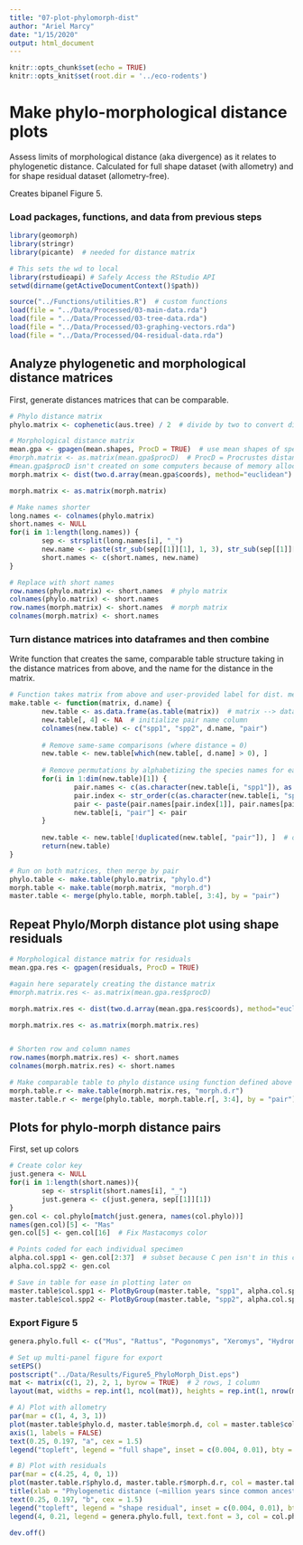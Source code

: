 ```yaml
---
title: "07-plot-phylomorph-dist"
author: "Ariel Marcy"
date: "1/15/2020"
output: html_document
---
```


```r
knitr::opts_chunk$set(echo = TRUE)
knitr::opts_knit$set(root.dir = '../eco-rodents')
```

# Make phylo-morphological distance plots
Assess limits of morphological distance (aka divergence) as it relates to phylogenetic distance. Calculated for full shape dataset (with allometry) and for shape residual dataset (allometry-free).

Creates bipanel Figure 5.

### Load packages, functions, and data from previous steps
```r
library(geomorph)
library(stringr)
library(picante)  # needed for distance matrix

# This sets the wd to local
library(rstudioapi) # Safely Access the RStudio API
setwd(dirname(getActiveDocumentContext()$path))

source("../Functions/utilities.R")  # custom functions
load(file = "../Data/Processed/03-main-data.rda")
load(file = "../Data/Processed/03-tree-data.rda")
load(file = "../Data/Processed/03-graphing-vectors.rda")
load(file = "../Data/Processed/04-residual-data.rda")
```

## Analyze phylogenetic and morphological distance matrices
First, generate distances matrices that can be comparable.
```r
# Phylo distance matrix
phylo.matrix <- cophenetic(aus.tree) / 2  # divide by two to convert distance to millions of years since Last Common Ancestor

# Morphological distance matrix
mean.gpa <- gpagen(mean.shapes, ProcD = TRUE)  # use mean shapes of species
#morph.matrix <- as.matrix(mean.gpa$procD)  # ProcD = Procrustes distance
#mean.gpa$procD isn't created on some computers because of memory allocation issues. As per the instructions in geomorph, instead creating the distance matrix using the dist function. Note that this requires taking the coordinates into a 2D array, not mentioned in instructions. 
morph.matrix <- dist(two.d.array(mean.gpa$coords), method="euclidean")

morph.matrix <- as.matrix(morph.matrix)

# Make names shorter
long.names <- colnames(phylo.matrix)
short.names <- NULL 
for(i in 1:length(long.names)) {
        sep <- strsplit(long.names[i], "_")
        new.name <- paste(str_sub(sep[[1]][1], 1, 3), str_sub(sep[[1]][2], 1, 3), sep = "_")
        short.names <- c(short.names, new.name)
}

# Replace with short names
row.names(phylo.matrix) <- short.names  # phylo matrix
colnames(phylo.matrix) <- short.names
row.names(morph.matrix) <- short.names  # morph matrix
colnames(morph.matrix) <- short.names
```

### Turn distance matrices into dataframes and then combine
Write function that creates the same, comparable table structure taking in the distance matrices from above, and the name for the distance in the matrix.
```r
# Function takes matrix from above and user-provided label for dist. measured
make.table <- function(matrix, d.name) {
        new.table <- as.data.frame(as.table(matrix))  # matrix --> dataframe
        new.table[, 4] <- NA  # initialize pair name column
        colnames(new.table) <- c("spp1", "spp2", d.name, "pair")
        
        # Remove same-same comparisons (where distance = 0)
        new.table <- new.table[which(new.table[, d.name] > 0), ]
        
        # Remove permutations by alphabetizing the species names for each pair
        for(i in 1:dim(new.table)[1]) {
                pair.names <- c(as.character(new.table[i, "spp1"]), as.character(new.table[i, "spp2"]))
                pair.index <- str_order(c(as.character(new.table[i, "spp1"]), as.character(new.table[i, "spp2"])))
                pair <- paste(pair.names[pair.index[1]], pair.names[pair.index[2]], sep = "-")  # pair names in alpha order
                new.table[i, "pair"] <- pair
        }
        
        new.table <- new.table[!duplicated(new.table[, "pair"]), ]  # only unique pair combinations
        return(new.table)
}

# Run on both matrices, then merge by pair
phylo.table <- make.table(phylo.matrix, "phylo.d")
morph.table <- make.table(morph.matrix, "morph.d")
master.table <- merge(phylo.table, morph.table[, 3:4], by = "pair")
```

## Repeat Phylo/Morph distance plot using shape residuals
```r
# Morphological distance matrix for residuals
mean.gpa.res <- gpagen(residuals, ProcD = TRUE)

#again here separately creating the distance matrix
#morph.matrix.res <- as.matrix(mean.gpa.res$procD)

morph.matrix.res <- dist(two.d.array(mean.gpa.res$coords), method="euclidean")

morph.matrix.res <- as.matrix(morph.matrix.res)


# Shorten row and column names
row.names(morph.matrix.res) <- short.names
colnames(morph.matrix.res) <- short.names

# Make comparable table to phylo distance using function defined above
morph.table.r <- make.table(morph.matrix.res, "morph.d.r")
master.table.r <- merge(phylo.table, morph.table.r[, 3:4], by = "pair")
```

## Plots for phylo-morph distance pairs
First, set up colors
```r
# Create color key
just.genera <- NULL
for(i in 1:length(short.names)){
        sep <- strsplit(short.names[i], "_")
        just.genera <- c(just.genera, sep[[1]][1])
}
gen.col <- col.phylo[match(just.genera, names(col.phylo))]
names(gen.col)[5] <- "Mas"
gen.col[5] <- gen.col[16]  # Fix Mastacomys color

# Points coded for each individual specimen
alpha.col.spp1 <- gen.col[2:37]  # subset because C pen isn't in this col
alpha.col.spp2 <- gen.col

# Save in table for ease in plotting later on
master.table$col.spp1 <- PlotByGroup(master.table, "spp1", alpha.col.spp1)
master.table$col.spp2 <- PlotByGroup(master.table, "spp2", alpha.col.spp2)
```

### Export Figure 5
```r
genera.phylo.full <- c("Mus", "Rattus", "Pogonomys", "Xeromys", "Hydromys", "Notomys", "Pseudomys", "Zyzomys", "Leggadina", "Uromys", "Melomys", "Leporillus", "Mesembriomys", "Conilurus")

# Set up multi-panel figure for export
setEPS()
postscript("../Data/Results/Figure5_PhyloMorph_Dist.eps")
mat <- matrix(c(1, 2), 2, 1, byrow = TRUE)  # 2 rows, 1 column
layout(mat, widths = rep.int(1, ncol(mat)), heights = rep.int(1, nrow(mat))) 

# A) Plot with allometry
par(mar = c(1, 4, 3, 1))
plot(master.table$phylo.d, master.table$morph.d, col = master.table$col.spp1, bg = master.table$col.spp2, pch = 21, xaxt = 'n', ylim = c(0.01, 0.205), ylab = "Morph. distance")
axis(1, labels = FALSE)
text(0.25, 0.197, "a", cex = 1.5)
legend("topleft", legend = "full shape", inset = c(0.004, 0.01), bty = "n")

# B) Plot with residuals
par(mar = c(4.25, 4, 0, 1))
plot(master.table.r$phylo.d, master.table.r$morph.d.r, col = master.table$col.spp1, bg = master.table$col.spp2, pch = 21, ylim = c(0.01, 0.205), xlab = "", ylab = "Morph. distance")
title(xlab = "Phylogenetic distance (~million years since common ancestor)", line = 2.3)
text(0.25, 0.197, "b", cex = 1.5)
legend("topleft", legend = "shape residual", inset = c(0.004, 0.01), bty = "n")
legend(4, 0.21, legend = genera.phylo.full, text.font = 3, col = col.phylo, pch = 16, cex = 0.65, pt.cex = 0.7, ncol = 5, x.intersp = 0.8, text.width = 1.2, bty = "n", inset = c(0.12, 0))

dev.off()
```